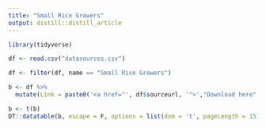```yaml
---
title: "Small Rice Growers"
output: distill::distill_article
---
```


```r

library(tidyverse)

df <- read.csv("datasources.csv")

df <- filter(df, name == "Small Rice Growers")

b <- df %>%
  mutate(Link = paste0('<a href="', df$sourceurl, '">',"Download here", '</a>'))

b <- t(b)
DT::datatable(b, escape = F, options = list(dom = 't', pageLength = 15), colnames ="")

```





